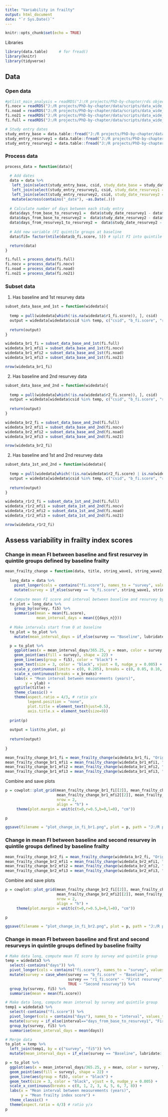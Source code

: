```yaml
---
title: "Variability in frailty"
output: html_document
date: "`r Sys.Date()`"
---
```


```r
knitr::opts_chunk$set(echo = TRUE)
```

Libraries

```r
library(data.table)     # for fread()
library(knitr)
library(tidyverse)
```

## Data

### Open data

```r
#ptlist_main_analysis = readRDS("J:/R projects/PhD-by-chapter/rds objects/ptlist_main_analysis.rds") 
fi.nocv = readRDS("J:/R projects/PhD-by-chapter/data/scripts/data_wide_fi_no_cv.rds")
fi.noad = readRDS("J:/R projects/PhD-by-chapter/data/scripts/data_wide_fi_no_adiposity.rds")
fi.no21 = readRDS("J:/R projects/PhD-by-chapter/data/scripts/data_wide_fi_no_21.rds")
fi.full = readRDS("J:/R projects/PhD-by-chapter/data/scripts/data_wide_fi_full.rds")

# Study entry dates
study_entry_base = data.table::fread("J:/R projects/PhD-by-chapter/data/raw_data/data_baseline_questionnaires.csv", select = c("csid", "study_date"))
study_entry_resurvey1 = data.table::fread("J:/R projects/PhD-by-chapter/data/raw_data/data_resurvey1_questionnaires.csv", select = c("csid", "study_date"))
study_entry_resurvey2 = data.table::fread("J:/R projects/PhD-by-chapter/data/raw_data/data_resurvey2_questionnaires.csv", select = c("csid", "study_date"))
```

### Process data

```r
process_data = function(data){
  
  # Add dates
  data = data %>% 
   left_join(select(study_entry_base, csid, study_date_base = study_date), by = "csid") %>% 
   left_join(select(study_entry_resurvey1, csid, study_date_resurvey1 = study_date), by = "csid") %>% 
   left_join(select(study_entry_resurvey2, csid, study_date_resurvey2 = study_date), by = "csid") %>% 
   mutate(across(contains("_date"), ~as.Date(.)))
  
  # Calculate number of days between each study entry
  data$days_from_base_to_resurvey1 =  data$study_date_resurvey1 - data$study_date_base
  data$days_from_base_to_resurvey2 =  data$study_date_resurvey2 - data$study_date_base
  data$days_from_resurvey1_to_resurvey2 =  data$study_date_resurvey2 - data$study_date_resurvey1
  
  # Add new variable (FI quintile groups at baseline
  data$fi5= factor(ntile(data$b_fi.score, 5)) # split FI into quintile groups based on baseline scores

  return(data)
}

fi.full = process_data(fi.full)
fi.nocv = process_data(fi.nocv)
fi.noad = process_data(fi.noad)
fi.no21 = process_data(fi.no21)
```

### Subset data 

1. Has baseline and 1st resurvey data

```r
subset_data_base_and_1st = function(widedata){
  
  temp = pull(widedata[which(!is.na(widedata$r1_fi.score)), ], csid)
  output = widedata[widedata$csid %in% temp, c("csid", "b_fi.score", "r1_fi.score", "fi5", "days_from_base_to_resurvey1")]
  
  return(output)
}

widedata_br1_fi = subset_data_base_and_1st(fi.full)
widedata_br1_mfi1 = subset_data_base_and_1st(fi.nocv)
widedata_br1_mfi2 = subset_data_base_and_1st(fi.noad)
widedata_br1_mfi3 = subset_data_base_and_1st(fi.no21)

nrow(widedata_br1_fi)
```

2. Has baseline and 2nd resurvey data

```r
subset_data_base_and_2nd = function(widedata){
  
  temp = pull(widedata[which(!is.na(widedata$r2_fi.score)), ], csid)
  output = widedata[widedata$csid %in% temp, c("csid", "b_fi.score", "r2_fi.score", "fi5", "days_from_base_to_resurvey2")]
  
  return(output)
}

widedata_br2_fi = subset_data_base_and_2nd(fi.full)
widedata_br2_mfi1 = subset_data_base_and_2nd(fi.nocv)
widedata_br2_mfi2 = subset_data_base_and_2nd(fi.noad)
widedata_br2_mfi3 = subset_data_base_and_2nd(fi.no21)

nrow(widedata_br2_fi)
```

2. Has baseline and 1st and 2nd resurvey data

```r
subset_data_1st_and_2nd = function(widedata){
  
  temp = pull(widedata[which(!(is.na(widedata$r2_fi.score) | is.na(widedata$r1_fi.score))), ], csid)
  output = widedata[widedata$csid %in% temp, c("csid", "b_fi.score", "r1_fi.score", "r2_fi.score", "fi5", "days_from_base_to_resurvey2", "days_from_base_to_resurvey1")]
  
  return(output)
}

widedata_r1r2_fi = subset_data_1st_and_2nd(fi.full)
widedata_r1r2_mfi1 = subset_data_1st_and_2nd(fi.nocv)
widedata_r1r2_mfi2 = subset_data_1st_and_2nd(fi.noad)
widedata_r1r2_mfi3 = subset_data_1st_and_2nd(fi.no21)

nrow(widedata_r1r2_fi)
```

## Assess variability in frailty index scores

### Change in mean FI between baseline and first resurvey in quintile groups defined by baseline frailty

```r
mean_frailty_change = function(data, title, string_wave1, string_wave2, days_n, x_breaks, ylab){
  
  long_data = data %>% 
    pivot_longer(cols = contains("fi.score"), names_to = "survey", values_to = "fi.score") %>% 
    mutate(survey = if_else(survey == "b_fi.score", string_wave1, string_wave2))
  
  # Compute mean FI score and interval between baseline and resurvey by baseline FI quintile groups
  to_plot = long_data %>% 
    group_by(survey, fi5) %>% 
    summarise(mean = mean(fi.score),
              mean_interval_days = mean({{days_n}}))
  
  # Make intervals start from 0 at baseline
  to_plot = to_plot %>% 
    mutate(mean_interval_days = if_else(survey == "Baseline", lubridate::make_difftime(0, units = "day"), mean_interval_days))

  p = to_plot %>% 
    ggplot(aes(x = mean_interval_days/365.25, y = mean, color = survey, label = round(mean,2))) +
    geom_point(aes(fill = survey), shape = 22) +
    geom_line(aes(group = fi5), color = "black") +
    geom_text(size = 3, color = "black", vjust = 0, nudge_y = 0.005) +
    scale_y_continuous(limits = c(0, 0.205), breaks = c(0, 0.05, 0.10, 0.15, 0.20)) +
    scale_x_continuous(breaks = x_breaks) +
    labs(x = "Mean interval between measurements (years)",
         y = ylab) +
    ggtitle(title) +
    theme_classic() +
    theme(aspect.ratio = 4/3, # ratio y/x
          legend.position = "none",
          plot.title = element_text(hjust=0.5),
          axis.title.x = element_text(size=9)) 
  
  print(p)
  
  output = list(to_plot, p)
  
  return(output)    
  
}

mean_frailty_change_br1_fi = mean_frailty_change(widedata_br1_fi, "Original FI", "Baseline", "1st resurvey", days_from_base_to_resurvey1, c(0, 0.5, 1, 1.5, 2, 2.5, 3), "Mean FI score")
mean_frailty_change_br1_mfi1 = mean_frailty_change(widedata_br1_mfi1, "Modified FI-1", "Baseline", "1st resurvey", days_from_base_to_resurvey1, c(0, 0.5, 1, 1.5, 2, 2.5, 3), "Mean FI score")
mean_frailty_change_br1_mfi2 = mean_frailty_change(widedata_br1_mfi2, "Modified FI-2", "Baseline", "1st resurvey", days_from_base_to_resurvey1, c(0, 0.5, 1, 1.5, 2, 2.5, 3), "Mean FI score")
mean_frailty_change_br1_mfi3 = mean_frailty_change(widedata_br1_mfi3, "Modified FI-3", "Baseline", "1st resurvey", days_from_base_to_resurvey1, c(0, 0.5, 1, 1.5, 2, 2.5, 3), "Mean FI score")
```

Combine and save plots

```r
p = cowplot::plot_grid(mean_frailty_change_br1_fi[[2]], mean_frailty_change_br1_mfi1[[2]], 
                       mean_frailty_change_br1_mfi2[[2]], mean_frailty_change_br1_mfi3[[2]],
                       nrow = 2,
                       align = "h") +
     theme(plot.margin = unit(c(t=0,r=0.5,b=0,l=0), "cm"))

p

ggsave(filename = "plot_change_in_fi_br1.png", plot = p, path = "J:/R projects/PhD-by-chapter/Chapter5-frailtyindex/Variability", width = 6.5, height = 8)
```

### Change in mean FI between baseline and second resurvey in quintile groups defined by baseline frailty

```r
mean_frailty_change_br2_fi = mean_frailty_change(widedata_br2_fi, "Original FI", "Baseline", "2nd resurvey", days_from_base_to_resurvey2, seq(0,8,2), "Mean FI score")
mean_frailty_change_br2_mfi1 = mean_frailty_change(widedata_br2_mfi1, "Modified FI-1", "Baseline", "2nd resurvey", days_from_base_to_resurvey2, seq(0,8,2), "Mean FI score")
mean_frailty_change_br2_mfi2 = mean_frailty_change(widedata_br2_mfi2, "Modified FI-2", "Baseline", "2nd resurvey", days_from_base_to_resurvey2, seq(0,8,2), "Mean FI score")
mean_frailty_change_br2_mfi3 = mean_frailty_change(widedata_br2_mfi3, "Modified FI-3", "Baseline", "2nd resurvey", days_from_base_to_resurvey2, seq(0,8,2), "Mean FI score")
```
Combine and save plots

```r
p = cowplot::plot_grid(mean_frailty_change_br2_fi[[2]], mean_frailty_change_br2_mfi1[[2]], 
                       mean_frailty_change_br2_mfi2[[2]], mean_frailty_change_br2_mfi3[[2]],
                       nrow = 2,
                       align = "h") +
     theme(plot.margin = unit(c(t=0,r=0.5,b=0,l=0), "cm"))

p

ggsave(filename = "plot_change_in_fi_br2.png", plot = p, path = "J:/R projects/PhD-by-chapter/Chapter5-frailtyindex/Variability", width = 6.5, height = 8)
```

### Change in mean FI between baseline and first and second resurveys in quintile groups defined by baseline frailty

```r
# Make data long, compute mean FI score by survey and quintile group
temp = widedata3 %>%  
  select(-contains("days")) %>% 
  pivot_longer(cols = contains("fi.score"), names_to = "survey", values_to = "fi.score") %>% 
  mutate(survey = case_when(survey == "b_fi.score" ~ "Baseline", 
                            survey == "r1_fi.score" ~ "First resurvey",
                            TRUE ~ "Second resurvey")) %>% 
  group_by(survey, fi5) %>% 
  summarise(mean = mean(fi.score))

# Make data long, compute mean interval by survey and quintile group
temp1 = widedata3 %>%
  select(-contains("fi.score")) %>% 
  pivot_longer(cols = contains("days"), names_to = "interval", values_to = "days") %>% 
  mutate(survey = if_else(interval=="days_from_base_to_resurvey1", "First resurvey", "Second resurvey")) %>% 
  group_by(survey, fi5) %>% 
  summarise(mean_interval_days = mean(days))

# Merge data
to_plot = temp %>% 
  left_join(temp1, by = c("survey", "fi5")) %>% 
  mutate(mean_interval_days = if_else(survey == "Baseline", lubridate::make_difftime(0, units = "day"), mean_interval_days)) # Make intervals start from 0 at baseline

p = to_plot %>% 
  ggplot(aes(x = mean_interval_days/365.25, y = mean, color = survey, label = round(mean,2))) +
  geom_point(aes(fill = survey), shape = 22) +
  geom_line(aes(group = fi5), color = "black") +
  geom_text(size = 3, color = "black", vjust = 0, nudge_y = 0.005) +
  scale_x_continuous(breaks = c(0, 1, 2, 3, 4, 5, 6, 7, 8)) +
  labs(x = "Mean interval between measurements (years)",
       y = "Mean frailty index score") +
  theme_classic() +
  theme(aspect.ratio = 4/3) # ratio y/x
p
```